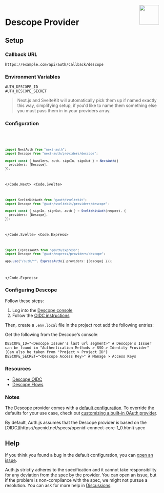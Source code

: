 
<img align="right" src="/img/providers/descope.svg" width="64" height="64" />

# Descope Provider

## Setup

### Callback URL

```
https://example.com/api/auth/callback/descope
```

### Environment Variables

```
AUTH_DESCOPE_ID
AUTH_DESCOPE_SECRET
```

> Next.js and SvelteKit will automatically pick them up if named exactly this way, simplifying
> setup, if you'd like to name them something else you must pass them in in your providers array.

### Configuration

<Code>
  <Code.Next>

```ts filename="/auth.ts"
import NextAuth from "next-auth";
import Descope from "next-auth/providers/descope";

export const { handlers, auth, signIn, signOut } = NextAuth({
  providers: [Descope],
});
```

  </Code.Next>
  <Code.Svelte>

```ts filename="/auth.ts"
import SvelteKitAuth from "@auth/sveltekit";
import Descope from "@auth/sveltekit/providers/descope";

export const { signIn, signOut, auth } = SvelteKitAuth(request, {
  providers: [Descope],
});
```

  </Code.Svelte>
  <Code.Express>

```ts filename="/src/app.ts"
import ExpressAuth from "@auth/express";
import Descope from "@auth/express/providers/descope";

app.use("/auth/*", ExpressAuth({ providers: [Descope] }));
```

  </Code.Express>
</Code>

### Configuring Descope

Follow these steps:

1. Log into the [Descope console](https://app.descope.com)
2. Follow the [OIDC instructions](https://docs.descope.com/customize/auth/oidc)

Then, create a `.env.local` file in the project root add the following entries:

Get the following from the Descope's console:

```
DESCOPE_ID="<Descope Issuer's last url segment>" # Descope's Issuer can be found in "Authentication Methods > SSO > Identity Provider" (Can also be taken from "Project > Project ID")
DESCOPE_SECRET="<Descope Access Key>" # Manage > Access Keys
```

### Resources

- [Descope OIDC](https://docs.descope.com/customize/auth/oidc)
- [Descope Flows](https://docs.descope.com/customize/flows)

### Notes

The Descope provider comes with a [default configuration](https://github.com/nextauthjs/next-auth/blob/main/packages/core/src/providers/descope.ts). To override the defaults for your use case, check out [customizing a built-in OAuth provider](https://authjs.dev/guides/providers/custom-provider#override-default-options).

<Callout type="info">
  By default, Auth.js assumes that the Descope provider is based on the
  [OIDC](https://openid.net/specs/openid-connect-core-1_0.html) spec
</Callout>

## Help

If you think you found a bug in the default configuration, you can [open an issue](https://authjs.dev/new/provider-issue).

Auth.js strictly adheres to the specification and it cannot take responsibility for any deviation from
the spec by the provider. You can open an issue, but if the problem is non-compliance with the spec,
we might not pursue a resolution. You can ask for more help in [Discussions](https://authjs.dev/new/github-discussions).
